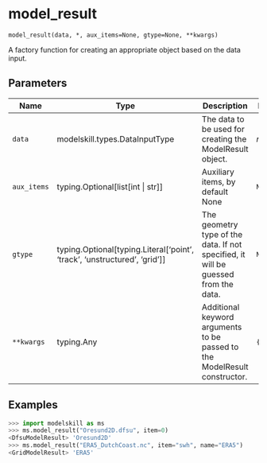 # model_result { #modelskill.model_result }

`model_result(data, *, aux_items=None, gtype=None, **kwargs)`

A factory function for creating an appropriate object based on the data input.

## Parameters

| Name        | Type                                                                          | Description                                                                        | Default    |
|-------------|-------------------------------------------------------------------------------|------------------------------------------------------------------------------------|------------|
| `data`      | modelskill.types.DataInputType                                                | The data to be used for creating the ModelResult object.                           | _required_ |
| `aux_items` | typing.Optional\[list\[int \| str\]\]                                         | Auxiliary items, by default None                                                   | `None`     |
| `gtype`     | typing.Optional\[typing.Literal\['point', 'track', 'unstructured', 'grid'\]\] | The geometry type of the data. If not specified, it will be guessed from the data. | `None`     |
| `**kwargs`  | typing.Any                                                                    | Additional keyword arguments to be passed to the ModelResult constructor.          | `{}`       |

## Examples

```python
>>> import modelskill as ms
>>> ms.model_result("Oresund2D.dfsu", item=0)
<DfsuModelResult> 'Oresund2D'
>>> ms.model_result("ERA5_DutchCoast.nc", item="swh", name="ERA5")
<GridModelResult> 'ERA5'
```